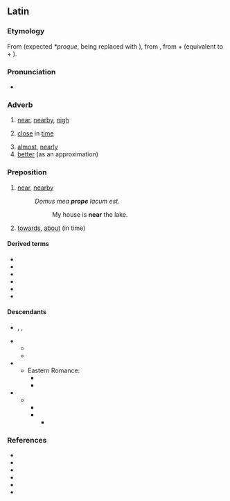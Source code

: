 ==Latin==

===Etymology===
From {{bor|la|osc|-}} (expected ''*proque'', {{m|la|-que}} being replaced with {{cog|osc|-𐌐𐌄}}), from {{der|la|ine-pro|*prokʷe}}, from {{m|ine-pro|*per-|*pro-}} + {{m|ine-pro|*-kʷe}} (equivalent to {{m|la|pro}} + {{m|la|-que}}).

===Pronunciation===
* {{la-IPA}}

===Adverb===
{{la-adv|prope|propius|proximē}}

# [[near]], [[nearby]], [[nigh]]
# {{lb|la|figuratively}} [[close]] in [[time]]
# [[almost]], [[nearly]]
# [[better]] (as an approximation)

===Preposition===
{{la-prep|accusative}}

# [[near]], [[nearby]]
#: ''Domus mea '''prope''' lacum est.''
#:: My house is '''near''' the lake.
# {{lb|la|figuratively}} [[towards]], [[about]] (in time)

====Derived terms====
{{col-top|2}}
* {{l|la|propiō}}
* {{l|la|propior}}
* {{l|la|proximus}}
* {{l|la|propinquus}}
* {{l|la|propitius}}
* {{l|la|propter}}
{{col-bottom}}

====Descendants====
* {{desc|fro|prof}}, {{l|fro|pruf}}, {{l|fro|preu}}
* {{desc|pro}}
** {{desc|ca|prop}}
** {{desc|oc|prèp}}
* {{desc|der=1|la|[[ad]] prope}}
** Eastern Romance:
*** {{desc|rup|aproapi|alts=1}}
*** {{desc|ro|aproape}}
* {{desc|der=1|VL.||propeānus}}
** {{desc|fro|prochain}}
*** {{desc|fr|prochain}}
*** {{desc|der=1|fro|proche}}
**** {{desc|fr|proche}}

===References===
* {{R:L&S}}
* {{R:Elementary Lewis}}
* {{R:du Cange}}
* {{R:Gaffiot}}
* {{R:M&A}}
* {{R:ine:IEW|vol=III|page=810}}